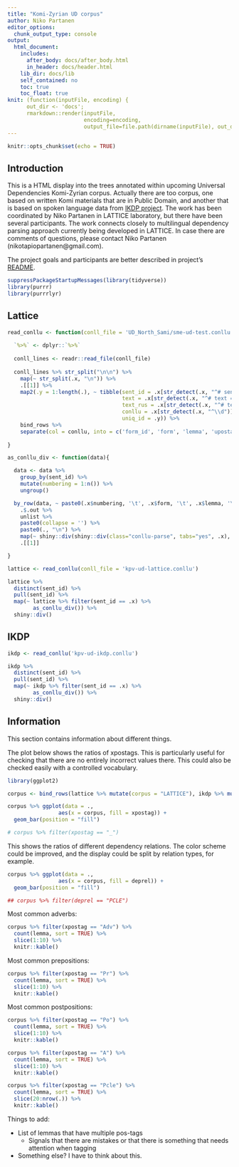 ```yaml
---
title: "Komi-Zyrian UD corpus"
author: Niko Partanen
editor_options: 
  chunk_output_type: console
output:
  html_document:
    includes:
      after_body: docs/after_body.html
      in_header: docs/header.html
    lib_dir: docs/lib
    self_contained: no
    toc: true
    toc_float: true
knit: (function(inputFile, encoding) { 
      out_dir <- 'docs';
      rmarkdown::render(inputFile,
                        encoding=encoding, 
                        output_file=file.path(dirname(inputFile), out_dir, 'index.html')) })
---
```


```r
knitr::opts_chunk$set(echo = TRUE)
```

## Introduction

This is a HTML display into the trees annotated within upcoming Universal Dependencies Komi-Zyrian corpus. Actually there are too corpus, one based on written Komi materials that are in Public Domain, and another that is based on spoken language data from [IKDP project](https://langdoc.github.io/IKDP-2/). The work has been coordinated by Niko Partanen in LATTICE laboratory, but there have been several participants. The work connects closely to multilingual dependency parsing approach currently being developed in LATTICE. In case there are comments of questions, please contact Niko Partanen (nikotapiopartanen@gmail.com).

The project goals and participants are better described in project's [README](https://github.com/langdoc/UD_Komi-Zyrian).


```r
suppressPackageStartupMessages(library(tidyverse))
library(purrr)
library(purrrlyr)
```

## Lattice

```r
read_conllu <- function(conll_file = 'UD_North_Sami/sme-ud-test.conllu'){
  
  `%>%` <- dplyr::`%>%`
  
  conll_lines <- readr::read_file(conll_file)
  
  conll_lines %>% str_split("\n\n") %>%
    map(~ str_split(.x, "\n")) %>%
    .[[1]] %>%
    map2(.y = 1:length(.), ~ tibble(sent_id = .x[str_detect(.x, "^# sent_id =")],
                                    text = .x[str_detect(.x, "^# text =")],
                                    text_rus = .x[str_detect(.x, "^# text_rus =")],
                                    conllu = .x[str_detect(.x, "^\\d")],
                                    uniq_id = .y)) %>%
    bind_rows %>%
    separate(col = conllu, into = c('form_id', 'form', 'lemma', 'upostag', 'xpostag', 'feats', 'head', 'deprel', 'deps', 'misc'), sep = "\t")
  
}

as_conllu_div <- function(data){

  data <- data %>%
    group_by(sent_id) %>%
    mutate(numbering = 1:n()) %>%
    ungroup()

  by_row(data, ~ paste0(.x$numbering, '\t', .x$form, '\t', .x$lemma, '\t', .x$upostag, '\t', .x$xpostag, '\t', .x$feats, '\t', .x$head, '\t', .x$deprel, "\t_\t_", sep = '\n')) %>% 
    .$.out %>% 
    unlist %>% 
    paste0(collapse = '') %>%
    paste0(., "\n") %>%
    map(~ shiny::div(shiny::div(class="conllu-parse", tabs="yes", .x), shiny::p(data$sent_id[1], shiny::br(), data$text_rus[1]))) %>%
    .[[1]]

}
```


```r
lattice <- read_conllu(conll_file = 'kpv-ud-lattice.conllu')

lattice %>% 
  distinct(sent_id) %>% 
  pull(sent_id) %>%
  map(~ lattice %>% filter(sent_id == .x) %>%
        as_conllu_div()) %>%
  shiny::div()

```

## IKDP

```r
ikdp <- read_conllu('kpv-ud-ikdp.conllu')

ikdp %>% 
  distinct(sent_id) %>% 
  pull(sent_id) %>%
  map(~ ikdp %>% filter(sent_id == .x) %>%
        as_conllu_div()) %>%
  shiny::div()

```

## Information

This section contains information about different things.

The plot below shows the ratios of xpostags. This is particularly useful for checking that there are no entirely incorrect values there. This could also be checked easily with a controlled vocabulary.

```r
library(ggplot2)

corpus <- bind_rows(lattice %>% mutate(corpus = "LATTICE"), ikdp %>% mutate(corpus = "IKDP"))

corpus %>% ggplot(data = .,
                aes(x = corpus, fill = xpostag)) +
  geom_bar(position = "fill")

# corpus %>% filter(xpostag == "_")
```

This shows the ratios of different dependency relations. The color scheme could be improved, and the display could be split by relation types, for example.

```r
corpus %>% ggplot(data = .,
                aes(x = corpus, fill = deprel)) +
  geom_bar(position = "fill")

## corpus %>% filter(deprel == "PCLE")
```

Most common adverbs:

```r

corpus %>% filter(xpostag == "Adv") %>% 
  count(lemma, sort = TRUE) %>% 
  slice(1:10) %>% 
  knitr::kable()

```

Most common prepositions:

```r
corpus %>% filter(xpostag == "Pr") %>% 
  count(lemma, sort = TRUE) %>% 
  slice(1:10) %>% 
  knitr::kable()
```

Most common postpositions:

```r
corpus %>% filter(xpostag == "Po") %>% 
  count(lemma, sort = TRUE) %>% 
  slice(1:10) %>% 
  knitr::kable()
```

```r
corpus %>% filter(xpostag == "A") %>% 
  count(lemma, sort = TRUE) %>% 
  slice(1:10) %>% 
  knitr::kable()
```

```r
corpus %>% filter(xpostag == "Pcle") %>% 
  count(lemma, sort = TRUE) %>% 
  slice(20:nrow(.)) %>%
  knitr::kable()
```

Things to add:

- List of lemmas that have multiple pos-tags
    - Signals that there are mistakes or that there is something that needs attention when tagging
- Something else? I have to think about this.
